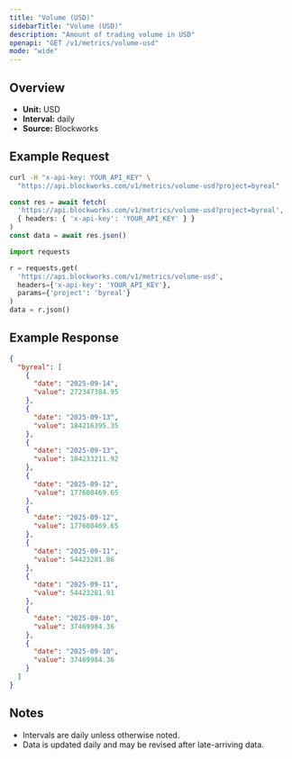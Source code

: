 ```yaml
---
title: "Volume (USD)"
sidebarTitle: "Volume (USD)"
description: "Amount of trading volume in USD"
openapi: "GET /v1/metrics/volume-usd"
mode: "wide"
---
```


## Overview

- **Unit:** USD
- **Interval:** daily
- **Source:** Blockworks

## Example Request

<CodeGroup>

```bash cURL
curl -H "x-api-key: YOUR_API_KEY" \
  "https://api.blockworks.com/v1/metrics/volume-usd?project=byreal"
```

```typescript TypeScript
const res = await fetch(
  'https://api.blockworks.com/v1/metrics/volume-usd?project=byreal',
  { headers: { 'x-api-key': 'YOUR_API_KEY' } }
)
const data = await res.json()
```

```python Python
import requests

r = requests.get(
  'https://api.blockworks.com/v1/metrics/volume-usd',
  headers={'x-api-key': 'YOUR_API_KEY'},
  params={'project': 'byreal'}
)
data = r.json()
```

</CodeGroup>

## Example Response

```json
{
  "byreal": [
    {
      "date": "2025-09-14",
      "value": 272347384.95
    },
    {
      "date": "2025-09-13",
      "value": 184216395.35
    },
    {
      "date": "2025-09-13",
      "value": 184233211.92
    },
    {
      "date": "2025-09-12",
      "value": 177608469.65
    },
    {
      "date": "2025-09-12",
      "value": 177608469.65
    },
    {
      "date": "2025-09-11",
      "value": 54423281.86
    },
    {
      "date": "2025-09-11",
      "value": 54423281.91
    },
    {
      "date": "2025-09-10",
      "value": 37469984.36
    },
    {
      "date": "2025-09-10",
      "value": 37469984.36
    }
  ]
}
```

## Notes
- Intervals are daily unless otherwise noted.
- Data is updated daily and may be revised after late-arriving data.